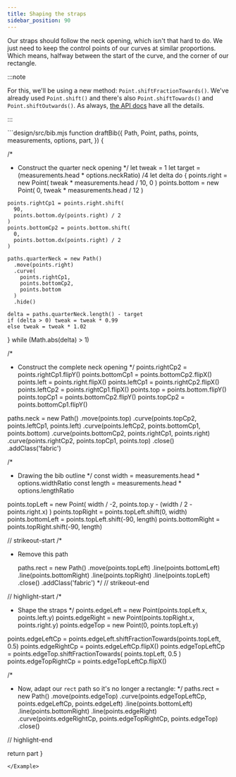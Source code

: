 ```yaml
---
title: Shaping the straps
sidebar_position: 90
---
```


Our straps should follow the neck opening, which isn't that hard to do.
We just need to keep the control points of our curves at similar proportions.
Which means, halfway between the start of the curve, and the corner of our rectangle.

:::note

For this, we'll be using a new method: `Point.shiftFractionTowards()`. We've already
used `Point.shift()` and there's also `Point.shiftTowards()` and `Point.shiftOutwards()`.
As always, [the API docs](/reference/api/point/) have all the details.

:::


<Example tutorial caption="All of a sudden, things are starting to look like a bib">
```design/src/bib.mjs
function draftBib({
  Path,
  Point,
  paths,
  points,
  measurements,
  options,
  part,
}) {

  /*
   * Construct the quarter neck opening
   */
  let tweak = 1
  let target = (measurements.head * options.neckRatio) /4
  let delta
  do {
    points.right = new Point(
      tweak * measurements.head / 10, 
      0
    )
    points.bottom = new Point(
      0, 
      tweak * measurements.head / 12
    )
  
    points.rightCp1 = points.right.shift(
      90, 
      points.bottom.dy(points.right) / 2
    )
    points.bottomCp2 = points.bottom.shift(
      0, 
      points.bottom.dx(points.right) / 2
    )

    paths.quarterNeck = new Path()
      .move(points.right)
      .curve(
        points.rightCp1, 
        points.bottomCp2, 
        points.bottom
      )
      .hide()

    delta = paths.quarterNeck.length() - target
    if (delta > 0) tweak = tweak * 0.99
    else tweak = tweak * 1.02
  } while (Math.abs(delta) > 1)

  /*
   * Construct the complete neck opening
   */
  points.rightCp2 = points.rightCp1.flipY()
  points.bottomCp1 = points.bottomCp2.flipX()
  points.left = points.right.flipX()
  points.leftCp1 = points.rightCp2.flipX()
  points.leftCp2 = points.rightCp1.flipX()
  points.top = points.bottom.flipY()
  points.topCp1 = points.bottomCp2.flipY()
  points.topCp2 = points.bottomCp1.flipY()

  paths.neck = new Path()
    .move(points.top)
    .curve(points.topCp2, points.leftCp1, points.left)
    .curve(points.leftCp2, points.bottomCp1, points.bottom)
    .curve(points.bottomCp2, points.rightCp1, points.right)
    .curve(points.rightCp2, points.topCp1, points.top)
    .close()
    .addClass('fabric')

  /*
   * Drawing the bib outline
   */
  const width = measurements.head * options.widthRatio
  const length = measurements.head * options.lengthRatio

  points.topLeft = new Point(
    width / -2,
    points.top.y - (width / 2 - points.right.x)
  )
  points.topRight = points.topLeft.shift(0, width)
  points.bottomLeft = points.topLeft.shift(-90, length)
  points.bottomRight = points.topRight.shift(-90, length)

// strikeout-start
/*
* Remove this path

  paths.rect = new Path()
    .move(points.topLeft)
    .line(points.bottomLeft)
    .line(points.bottomRight)
    .line(points.topRight)
    .line(points.topLeft)
    .close()
    .addClass('fabric')
*/
// strikeout-end

// highlight-start
  /*
   * Shape the straps
   */
  points.edgeLeft = new Point(points.topLeft.x, points.left.y)
  points.edgeRight = new Point(points.topRight.x, points.right.y)
  points.edgeTop = new Point(0, points.topLeft.y)

  points.edgeLeftCp = points.edgeLeft.shiftFractionTowards(points.topLeft, 0.5)
  points.edgeRightCp = points.edgeLeftCp.flipX()
  points.edgeTopLeftCp = points.edgeTop.shiftFractionTowards(
    points.topLeft,
    0.5
  )
  points.edgeTopRightCp = points.edgeTopLeftCp.flipX()

  /*
   * Now, adapt our `rect` path so it's no longer a rectangle:
   */
  paths.rect = new Path()
    .move(points.edgeTop)
    .curve(points.edgeTopLeftCp, points.edgeLeftCp, points.edgeLeft)
    .line(points.bottomLeft)
    .line(points.bottomRight)
    .line(points.edgeRight)
    .curve(points.edgeRightCp, points.edgeTopRightCp, points.edgeTop)
    .close()

// highlight-end

  return part
}
```
</Example>
